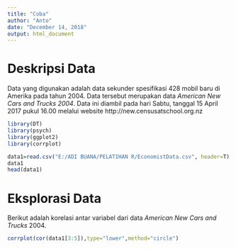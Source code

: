 ---
title: "Coba"
author: "Anto"
date: "December 14, 2018"
output: html_document
---
# Deskripsi Data
Data yang digunakan adalah data sekunder spesifikasi 428 mobil baru di Amerika pada tahun 2004. Data tersebut merupakan data _American New Cars and Trucks 2004_. Data ini diambil pada hari Sabtu, tanggal 15 April 2017 pukul 16.00 melalui website http://new.censusatschool.org.nz
```{r, include=FALSE}
library(DT)
library(psych)
library(ggplot2)
library(corrplot)
```

```{r}
data1=read.csv("E:/ADI BUANA/PELATIHAN R/EconomistData.csv", header=T)
data1
head(data1)

```


# Eksplorasi Data {.tabset}
Berikut adalah korelasi antar variabel dari data _American New Cars and Trucks_ 2004.
```{r}
corrplot(cor(data1[3:5]),type="lower",method="circle")
```